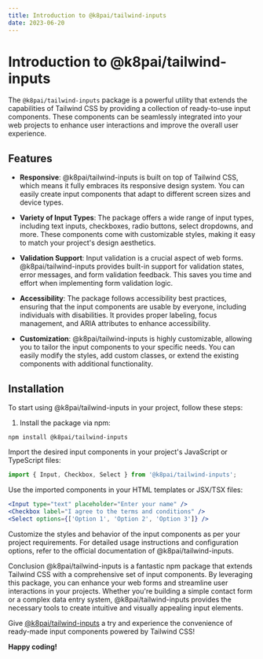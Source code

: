 ```yaml
---
title: Introduction to @k8pai/tailwind-inputs
date: 2023-06-20
---
```


# Introduction to @k8pai/tailwind-inputs

The `@k8pai/tailwind-inputs` package is a powerful utility that extends the capabilities of Tailwind CSS by providing a collection of ready-to-use input components. These components can be seamlessly integrated into your web projects to enhance user interactions and improve the overall user experience.

## Features

-   **Responsive**: @k8pai/tailwind-inputs is built on top of Tailwind CSS, which means it fully embraces its responsive design system. You can easily create input components that adapt to different screen sizes and device types.

-   **Variety of Input Types**: The package offers a wide range of input types, including text inputs, checkboxes, radio buttons, select dropdowns, and more. These components come with customizable styles, making it easy to match your project's design aesthetics.

-   **Validation Support**: Input validation is a crucial aspect of web forms. @k8pai/tailwind-inputs provides built-in support for validation states, error messages, and form validation feedback. This saves you time and effort when implementing form validation logic.

-   **Accessibility**: The package follows accessibility best practices, ensuring that the input components are usable by everyone, including individuals with disabilities. It provides proper labeling, focus management, and ARIA attributes to enhance accessibility.

-   **Customization**: @k8pai/tailwind-inputs is highly customizable, allowing you to tailor the input components to your specific needs. You can easily modify the styles, add custom classes, or extend the existing components with additional functionality.

## Installation

To start using @k8pai/tailwind-inputs in your project, follow these steps:

1. Install the package via npm:

```shell
npm install @k8pai/tailwind-inputs
```

Import the desired input components in your project's JavaScript or TypeScript files:

```js
import { Input, Checkbox, Select } from '@k8pai/tailwind-inputs';
```

Use the imported components in your HTML templates or JSX/TSX files:

```jsx
<Input type="text" placeholder="Enter your name" />
<Checkbox label="I agree to the terms and conditions" />
<Select options={['Option 1', 'Option 2', 'Option 3']} />
```

Customize the styles and behavior of the input components as per your project requirements.
For detailed usage instructions and configuration options, refer to the official
documentation of @k8pai/tailwind-inputs.

Conclusion
@k8pai/tailwind-inputs is a fantastic npm package that extends Tailwind CSS with a comprehensive set of input components. By leveraging this package, you can enhance your web forms and streamline user interactions in your projects. Whether you're building a simple contact form or a complex data entry system, @k8pai/tailwind-inputs provides the necessary tools to create intuitive and visually appealing input elements.

Give [@k8pai/tailwind-inputs](https://www.npmjs.com/package/@k8pai/tailwind-inputs) a try and experience the convenience of ready-made input components powered by Tailwind CSS!

**Happy coding!**
